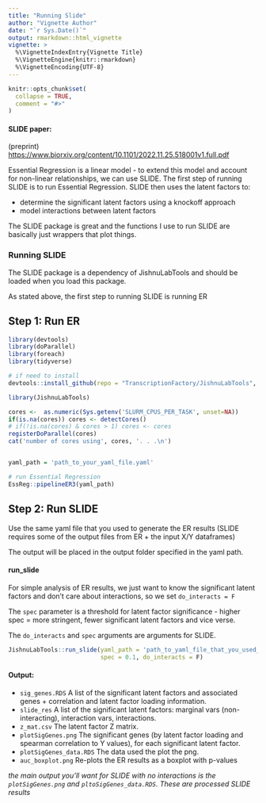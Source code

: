 ```yaml
---
title: "Running Slide"
author: "Vignette Author"
date: "`r Sys.Date()`"
output: rmarkdown::html_vignette
vignette: >
  %\VignetteIndexEntry{Vignette Title}
  %\VignetteEngine{knitr::rmarkdown}
  %\VignetteEncoding{UTF-8}
---
```


```r
knitr::opts_chunk$set(
  collapse = TRUE,
  comment = "#>"
)
```

#### SLIDE paper:

(preprint) <https://www.biorxiv.org/content/10.1101/2022.11.25.518001v1.full.pdf>

Essential Regression is a linear model - to extend this model and account for non-linear relationships, we can use SLIDE. The first step of running SLIDE is to run Essential Regression. SLIDE then uses the latent factors to:

-   determine the significant latent factors using a knockoff approach
-   model interactions between latent factors

The SLIDE package is great and the functions I use to run SLIDE are basically just wrappers that plot things.

### Running SLIDE

The SLIDE package is a dependency of JishnuLabTools and should be loaded when you load this package.

As stated above, the first step to running SLIDE is running ER

## Step 1: Run ER

```r

library(devtools)
library(doParallel)
library(foreach)
library(tidyverse)

# if need to install
devtools::install_github(repo = "TranscriptionFactory/JishnuLabTools", force = F, dependencies = T)

library(JishnuLabTools)

cores <-  as.numeric(Sys.getenv('SLURM_CPUS_PER_TASK', unset=NA))
if(is.na(cores)) cores <- detectCores()
# if(!is.na(cores) & cores > 1) cores <- cores
registerDoParallel(cores)
cat('number of cores using', cores, '. . .\n')


yaml_path = 'path_to_your_yaml_file.yaml'

# run Essential Regression
EssReg::pipelineER3(yaml_path)
```

## Step 2: Run SLIDE

Use the same yaml file that you used to generate the ER results (SLIDE requires some of the output files from ER + the input X/Y dataframes)

The output will be placed in the output folder specified in the yaml path.

#### run_slide

For simple analysis of ER results, we just want to know the significant latent factors and don't care about interactions, so we set `do_interacts = F`

The `spec` parameter is a threshold for latent factor significance - higher spec = more stringent, fewer significant latent factors and vice verse.

The `do_interacts` and `spec` arguments are arguments for SLIDE.

```r

JishnuLabTools::run_slide(yaml_path = 'path_to_yaml_file_that_you_used_to_run_ER.yaml', 
                          spec = 0.1, do_interacts = F)
```

#### Output:

-   `sig_genes.RDS` A list of the significant latent factors and associated genes + correlation and latent factor loading information.
-   `slide_res` A list of the significant latent factors: marginal vars (non-interacting), interaction vars, interactions.
-   `z_mat.csv` The latent factor Z matrix.
-   `plotSigGenes.png` The significant genes (by latent factor loading and spearman correlation to Y values), for each significant latent factor.
-   `plotSigGenes_data.RDS` The data used the plot the png.
-   `auc_boxplot.png` Re-plots the ER results as a boxplot with p-values

*the main output you'll want for SLIDE with no interactions is the `plotSigGenes.png` and `pltoSigGenes_data.RDS`. These are processed SLIDE results*
